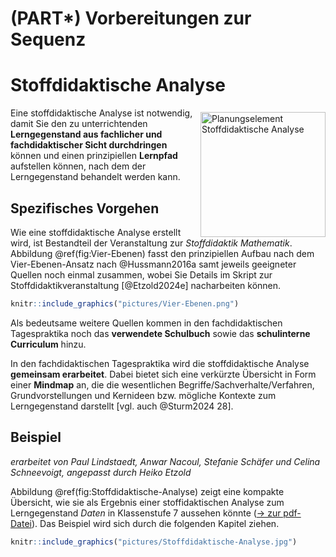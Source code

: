 # (PART\*) Vorbereitungen zur Sequenz {.unnumbered}  

# Stoffdidaktische Analyse

<img src="pictures/Unterrichtsplanung-Stoffdidaktik.jpg" alt="Planungselement Stoffdidaktische Analyse" width="200" style="float:right; margin:5pt 0 0 5pt;"/> Eine stoffdidaktische Analyse ist notwendig, damit Sie den zu unterrichtenden **Lerngegenstand aus fachlicher und fachdidaktischer Sicht durchdringen** können und einen prinzipiellen **Lernpfad** aufstellen können, nach dem der Lerngegenstand behandelt werden kann. 

## Spezifisches Vorgehen

Wie eine stoffdidaktische Analyse erstellt wird, ist Bestandteil der Veranstaltung zur *Stoffdidaktik Mathematik*.
Abbildung \@ref(fig:Vier-Ebenen) fasst den prinzipiellen Aufbau nach dem Vier-Ebenen-Ansatz nach @Hussmann2016a samt jeweils geeigneter Quellen noch einmal zusammen, wobei Sie Details im Skript zur Stoffdidaktikveranstaltung [@Etzold2024e] nacharbeiten können. 

```r
knitr::include_graphics("pictures/Vier-Ebenen.png")
```

Als bedeutsame weitere Quellen kommen in den fachdidaktischen Tagespraktika noch das **verwendete Schulbuch** sowie das **schulinterne Curriculum** hinzu.

In den fachdidaktischen Tagespraktika wird die stoffdidaktische Analyse **gemeinsam erarbeitet**. 
Dabei bietet sich eine verkürzte Übersicht in Form einer **Mindmap** an, die die wesentlichen Begriffe/Sachverhalte/Verfahren, Grundvorstellungen und Kernideen bzw. mögliche Kontexte zum Lerngegenstand darstellt [vgl. auch @Sturm2024 28].


<div class="beispiel">

## Beispiel {#beispiel-stoffdidaktische-analyse}

*erarbeitet von Paul Lindstaedt, Anwar Nacoul, Stefanie Schäfer und Celina Schneevoigt, angepasst durch Heiko Etzold*

Abbildung \@ref(fig:Stoffdidaktische-Analyse) zeigt eine kompakte Übersicht, wie sie als Ergebnis einer stoffidaktischen Analyse zum Lerngegenstand *Daten* in Klassenstufe 7 aussehen könnte ([→ zur pdf-Datei](files/Stoffdidaktische-Analyse.pdf)). 
Das Beispiel wird sich durch die folgenden Kapitel ziehen. 


```r
knitr::include_graphics("pictures/Stoffdidaktische-Analyse.jpg")
```

</div>









